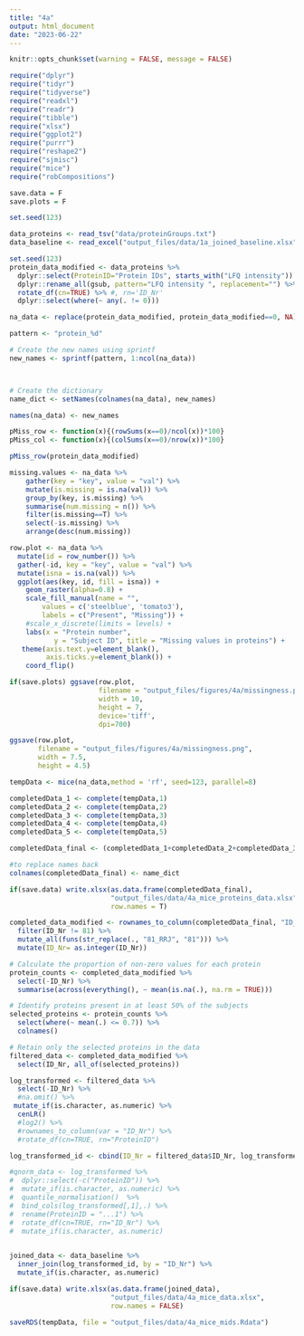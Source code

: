 ```yaml
---
title: "4a"
output: html_document
date: "2023-06-22"
---
```


```r
knitr::opts_chunk$set(warning = FALSE, message = FALSE) 
```


```r
require("dplyr")
require("tidyr")
require("tidyverse")
require("readxl")
require("readr")
require("tibble")
require("xlsx")
require("ggplot2")
require("purrr")
require("reshape2")
require("sjmisc")
require("mice")
require("robCompositions")

save.data = F
save.plots = F

set.seed(123)
```

```r
data_proteins <- read_tsv("data/proteinGroups.txt")
data_baseline <- read_excel("output_files/data/1a_joined_baseline.xlsx")
```

```r
set.seed(123)
protein_data_modified <- data_proteins %>% 
  dplyr::select(ProteinID="Protein IDs", starts_with("LFQ intensity")) %>% 
  dplyr::rename_all(gsub, pattern="LFQ intensity ", replacement="") %>% 
  rotate_df(cn=TRUE) %>% #, rn='ID_Nr'
  dplyr::select(where(~ any(. != 0))) 

na_data <- replace(protein_data_modified, protein_data_modified==0, NA)

pattern <- "protein_%d"

# Create the new names using sprintf
new_names <- sprintf(pattern, 1:ncol(na_data))



# Create the dictionary
name_dict <- setNames(colnames(na_data), new_names)

names(na_data) <- new_names

```




```r
pMiss_row <- function(x){(rowSums(x==0)/ncol(x))*100}
pMiss_col <- function(x){(colSums(x==0)/nrow(x))*100}
```
```r
pMiss_row(protein_data_modified)
```

```r
missing.values <- na_data %>%
    gather(key = "key", value = "val") %>%
    mutate(is.missing = is.na(val)) %>%
    group_by(key, is.missing) %>%
    summarise(num.missing = n()) %>%
    filter(is.missing==T) %>%
    select(-is.missing) %>%
    arrange(desc(num.missing)) 
```

```r
row.plot <- na_data %>%
  mutate(id = row_number()) %>%
  gather(-id, key = "key", value = "val") %>%
  mutate(isna = is.na(val)) %>%
  ggplot(aes(key, id, fill = isna)) +
    geom_raster(alpha=0.8) +
    scale_fill_manual(name = "",
        values = c('steelblue', 'tomato3'),
        labels = c("Present", "Missing")) +
    #scale_x_discrete(limits = levels) +
    labs(x = "Protein number",
           y = "Subject ID", title = "Missing values in proteins") +
   theme(axis.text.y=element_blank(),
         axis.ticks.y=element_blank()) +
    coord_flip()

if(save.plots) ggsave(row.plot, 
                      filename = "output_files/figures/4a/missingness.png",
                      width = 10, 
                      height = 7, 
                      device='tiff', 
                      dpi=700)

ggsave(row.plot,
       filename = "output_files/figures/4a/missingness.png",
       width = 7.5, 
       height = 4.5)
```
```r
tempData <- mice(na_data,method = 'rf', seed=123, parallel=8)
```

```r
completedData_1 <- complete(tempData,1)
completedData_2 <- complete(tempData,2)
completedData_3 <- complete(tempData,3)
completedData_4 <- complete(tempData,4)
completedData_5 <- complete(tempData,5)
```

```r
completedData_final <- (completedData_1+completedData_2+completedData_3+completedData_4+completedData_5)/5
```

```r
#to replace names back
colnames(completedData_final) <- name_dict
```

```r
if(save.data) write.xlsx(as.data.frame(completedData_final), 
                         "output_files/data/4a_mice_proteins_data.xlsx", 
                         row.names = T)
```

```r
completed_data_modified <- rownames_to_column(completedData_final, "ID_Nr") %>%
  filter(ID_Nr != 81) %>%                                                       #removing 81 and replacing it with 81_RRJ
  mutate_all(funs(str_replace(., "81_RRJ", "81"))) %>%                          # (Rosa's version)
  mutate(ID_Nr= as.integer(ID_Nr))
```


```r
# Calculate the proportion of non-zero values for each protein
protein_counts <- completed_data_modified %>%
  select(-ID_Nr) %>% 
  summarise(across(everything(), ~ mean(is.na(.), na.rm = TRUE)))

# Identify proteins present in at least 50% of the subjects
selected_proteins <- protein_counts %>%
  select(where(~ mean(.) <= 0.7)) %>%
  colnames()

# Retain only the selected proteins in the data
filtered_data <- completed_data_modified %>%
  select(ID_Nr, all_of(selected_proteins))

log_transformed <- filtered_data %>%
  select(-ID_Nr) %>% 
  #na.omit() %>% 
 mutate_if(is.character, as.numeric) %>% 
  cenLR()
  #log2() %>% 
  #rownames_to_column(var = "ID_Nr") %>% 
  #rotate_df(cn=TRUE, rn="ProteinID")

log_transformed_id <- cbind(ID_Nr = filtered_data$ID_Nr, log_transformed$x.clr)

#qnorm_data <- log_transformed %>%
#  dplyr::select(-c("ProteinID")) %>% 
#  mutate_if(is.character, as.numeric) %>%                                       
#  quantile_normalisation()  %>%                                                  
#  bind_cols(log_transformed[,1],.) %>% 
#  rename(ProteinID = "...1") %>%                                            #adding back proteinIDs
#  rotate_df(cn=TRUE, rn="ID_Nr") %>% 
#  mutate_if(is.character, as.numeric)
  
```


```r
joined_data <- data_baseline %>% 
  inner_join(log_transformed_id, by = "ID_Nr") %>% 
  mutate_if(is.character, as.numeric)

if(save.data) write.xlsx(as.data.frame(joined_data), 
                         "output_files/data/4a_mice_data.xlsx", 
                         row.names = FALSE)
```

```r
saveRDS(tempData, file = "output_files/data/4a_mice_mids.Rdata")
```






